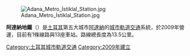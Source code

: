 {{unreferenced|time=2016-07-31T03:58:14+00:00}}
[[File:Adana_Metro_İstiklal_Station.jpg|thumb]]

'''阿達納地鐵'''（{{lang-tr|Adana metrosu}}）是[[土耳其|土耳其]]第五大城市[[阿達納|阿達納]]的[[城市軌道交通|城市軌道交通]]系統，於2009年營運，目前有1條線路與13座車站。路線總長度為13.5公里。
{{Turkey-stub}}
[[Category:土耳其城市軌道交通|Category:土耳其城市軌道交通]]
[[Category:2009年建立|Category:2009年建立]]